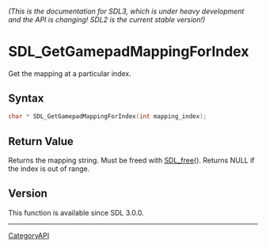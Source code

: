 ====== (This is the documentation for SDL3, which is under heavy development and the API is changing! SDL2 is the current stable version!) ======
= SDL_GetGamepadMappingForIndex =

Get the mapping at a particular index.

== Syntax ==

<syntaxhighlight lang='c'>
char * SDL_GetGamepadMappingForIndex(int mapping_index);
</syntaxhighlight>

== Return Value ==

Returns the mapping string. Must be freed with [[SDL_free]](). Returns NULL
if the index is out of range.

== Version ==

This function is available since SDL 3.0.0.

----
[[CategoryAPI]]


